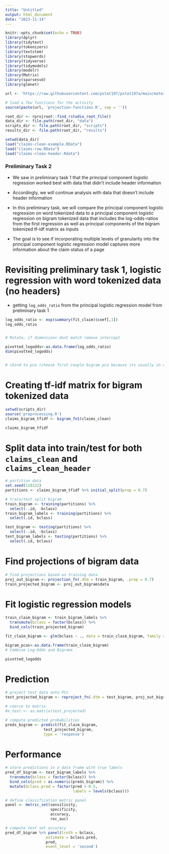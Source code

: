 ```yaml
---
title: "Untitled"
output: html_document
date: "2023-11-14"
---
```


```r
knitr::opts_chunk$set(echo = TRUE)
library(dplyr)
library(tidytext)
library(tokenizers)
library(textstem)
library(stopwords)
library(tidyverse)
library(tidymodels)
library(modelr)
library(Matrix)
library(sparsesvd)
library(glmnet)

url <- 'https://raw.githubusercontent.com/pstat197/pstat197a/main/materials/activities/data/'

# load a few functions for the activity
source(paste(url, 'projection-functions.R', sep = ''))

root_dir <- rprojroot::find_rstudio_root_file()
data_dir <- file.path(root_dir, "data")
scripts_dir <- file.path(root_dir, "scripts")
results_dir <- file.path(root_dir, "results")

setwd(data_dir)
load("claims-clean-example.RData")
load("claims-raw.RData")
load("claims-clean-header.Rdata")
```

### Preliminary Task 2

- We saw in preliminary task 1 that the principal component logistic regression worked best with data that didn't include header information
- Accordingly, we will continue analysis with data that doesn't include header information

- In this preliminary task, we will compare the principal component logistic regression on word tokenized data to a principal component logistic regression on bigram tokenized data that includes the log-odds-ratios from the first regression as well as principal components of the bigram tokenized tf-idf matrix as inputs
- The goal is to see if incorporating multiple levels of granularity into the principal component logistic regression model captures more information about the claim status of a page

# Revisiting preliminary task 1, logistic regression with word tokenized data (no headers)

- getting `log_odds_ratio` from the principal logistic regression model from preliminary task 1

```r
log_odds_ratio <- exp(summary(fit_claim)$coef[,1])
log_odds_ratio


# Rotate, if dimensions dont match remove intercept

pivotted_logodds<-as.data.frame(log_odds_ratio)
dim(pivotted_logodds)


# cbind to pca (choose first couple bigram pca because its usually in order of significance)

```

# Creating tf-idf matrix for bigram tokenized data

```r
setwd(scripts_dir)
source('preprocessing.R')
claims_bigram_tfidf <- bigram_fn1(claims_clean)
```



```r
claims_bigram_tfidf
```

# Split data into train/test for both `claims_clean` and `claims_clean_header`

```r
# partition data
set.seed(110122)
partitions <- claims_bigram_tfidf %>% initial_split(prop = 0.7)

# train/test split bigram
train_bigram <- training(partitions) %>%
  select(-.id, -bclass)
train_bigram_labels <- training(partitions) %>%
  select(.id, bclass)

test_bigram <- testing(partitions) %>%
  select(-.id, -bclass)
test_bigram_labels <- testing(partitions) %>%
  select(.id, bclass)
```

# Find projections of bigram data

```r
# find projections based on training data
proj_out_bigram <- projection_fn(.dtm = train_bigram, .prop = 0.7)
train_projected_bigram <- proj_out_bigram$data
```

# Fit logistic regression models 

```r
train_claim_bigram <- train_bigram_labels %>%
  transmute(bclass = factor(bclass)) %>%
  bind_cols(train_projected_bigram)

fit_claim_bigram <- glm(bclass ~ ., data = train_claim_bigram, family = "binomial") # warning: evidence of overfitting
```


```r
bigram_pcas<-as.data.frame(train_claim_bigram)
# Combine Log-Odds and Bigrams

pivotted_logodds

```




# Prediction

```r
# project test data onto PCs
test_projected_bigram <- reproject_fn(.dtm = test_bigram, proj_out_bigram)

# coerce to matrix
#x_test <- as.matrix(test_projected)

# compute predicted probabilities
preds_bigram <- predict(fit_claim_bigram, 
                 test_projected_bigram,
                 type = 'response')
```

# Performance

```r
# store predictions in a data frame with true labels
pred_df_bigram <- test_bigram_labels %>%
  transmute(bclass = factor(bclass)) %>%
  bind_cols(pred = as.numeric(preds_bigram)) %>%
  mutate(bclass.pred = factor(pred > 0.5, 
                              labels = levels(bclass)))

# define classification metric panel 
panel <- metric_set(sensitivity, 
                    specificity, 
                    accuracy, 
                    roc_auc)

# compute test set accuracy
pred_df_bigram %>% panel(truth = bclass, 
                  estimate = bclass.pred, 
                  pred, 
                  event_level = 'second')
```
